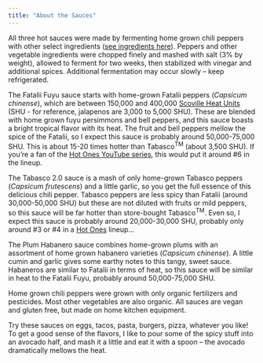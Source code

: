 ```yaml
---
title: "About the Sauces"
---
```


All three hot sauces were made by fermenting home grown chili peppers with other select ingredients ([see ingredients here](ingredients.html)).  Peppers and other vegetable ingredients were chopped finely and mashed with salt (3% by weight), allowed to ferment for two weeks, then stabilized with vinegar and additional spices.  Additional fermentation may occur slowly – keep refrigerated.

The Fatalii Fuyu sauce starts with home-grown Fatalii peppers (_Capsicum chinense_), which are between 150,000 and 400,000 [Scoville Heat Units](https://www.chilipeppermadness.com/frequently-asked-questions/the-scoville-scale/){target='_blank'} (SHU - for reference, jalapenos are 3,000 to 5,000 SHU).  These are blended with home grown fuyu persimmons and bell peppers, and this sauce boasts a bright tropical flavor with its heat.  The fruit and bell peppers mellow the spice of the Fatalii, so I expect this sauce is probably around 50,000-75,000 SHU.  This is about 15-20 times hotter than Tabasco^TM^ (about 3,500 SHU).  If you're a fan of the [Hot Ones YouTube series](https://www.youtube.com/playlist?list=PLAzrgbu8gEMIIK3r4Se1dOZWSZzUSadfZ){target='_blank'}, this would put it around #6 in the lineup.

The Tabasco 2.0 sauce is a mash of only home-grown Tabasco peppers (_Capsicum frutescens_) and a little garlic, so you get the full essence of this delicious chili pepper.  Tabasco peppers are less spicy than Fatalii (around 30,000-50,000 SHU) but these are not diluted with fruits or mild peppers, so this sauce will be far hotter than store-bought Tabasco^TM^.  Even so, I expect this sauce is probably around 20,000-30,000 SHU, probably only around #3 or #4 in a [Hot Ones](https://www.youtube.com/playlist?list=PLAzrgbu8gEMIIK3r4Se1dOZWSZzUSadfZ){target='_blank'} lineup...

The Plum Habanero sauce combines home-grown plums with an assortment of home grown habanero varieties (_Capsicum chinense_).  A little cumin and garlic gives some earthy notes to this tangy, sweet sauce.  Habaneros are similar to Fatalii in terms of heat, so this sauce will be similar in heat to the Fatalii Fuyu, probably around 50,000-75,000 SHU.

Home grown chili peppers were grown with only organic fertilizers and pesticides.  Most other vegetables are also organic.  All sauces are vegan and gluten free, but made on home kitchen equipment.

Try these sauces on eggs, tacos, pasta, burgers, pizza, whatever you like!  To get a good sense of the flavors, I like to pour some of the spicy stuff into an avocado half, and mash it a little and eat it with a spoon – the avocado dramatically mellows the heat.

